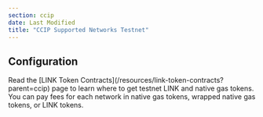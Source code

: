 ```yaml
---
section: ccip
date: Last Modified
title: "CCIP Supported Networks Testnet"
---
```



<CcipCommon callout="supportedNetworksConcepts" />

## Configuration

<Aside type="note" title="Testnet tokens">
  Read the [LINK Token Contracts](/resources/link-token-contracts?parent=ccip) page to learn where to get testnet LINK
  and native gas tokens. You can pay fees for each network in native gas tokens, wrapped native gas tokens, or LINK
  tokens.
</Aside>

<Main environment={Environment.Testnet} version={Version.V1_2_0} />
